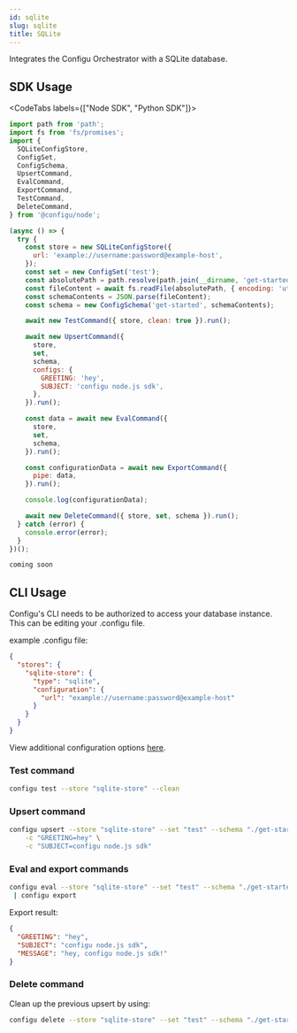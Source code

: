 ```yaml
---
id: sqlite
slug: sqlite
title: SQLite
---
```


Integrates the Configu Orchestrator with a SQLite database.

## SDK Usage

<CodeTabs labels={["Node SDK", "Python SDK"]}>

```js
import path from 'path';
import fs from 'fs/promises';
import {
  SQLiteConfigStore,
  ConfigSet,
  ConfigSchema,
  UpsertCommand,
  EvalCommand,
  ExportCommand,
  TestCommand,
  DeleteCommand,
} from '@configu/node';

(async () => {
  try {
    const store = new SQLiteConfigStore({
      url: 'example://username:password@example-host',
    });
    const set = new ConfigSet('test');
    const absolutePath = path.resolve(path.join(__dirname, 'get-started.cfgu.json'));
    const fileContent = await fs.readFile(absolutePath, { encoding: 'utf8' });
    const schemaContents = JSON.parse(fileContent);
    const schema = new ConfigSchema('get-started', schemaContents);

    await new TestCommand({ store, clean: true }).run();

    await new UpsertCommand({
      store,
      set,
      schema,
      configs: {
        GREETING: 'hey',
        SUBJECT: 'configu node.js sdk',
      },
    }).run();

    const data = await new EvalCommand({
      store,
      set,
      schema,
    }).run();

    const configurationData = await new ExportCommand({
      pipe: data,
    }).run();

    console.log(configurationData);

    await new DeleteCommand({ store, set, schema }).run();
  } catch (error) {
    console.error(error);
  }
})();
```

```python
coming soon
```

</CodeTabs>

## CLI Usage

Configu's CLI needs to be authorized to access your database instance. This can be editing your .configu file.

example .configu file:

```json
{
  "stores": {
    "sqlite-store": {
      "type": "sqlite",
      "configuration": {
        "url": "example://username:password@example-host"
      }
    }
  }
}
```

View additional configuration options [here](https://typeorm.io/data-source-options#better-sqlite3-data-source-options).

### Test command

```bash
configu test --store "sqlite-store" --clean
```

### Upsert command

```bash
configu upsert --store "sqlite-store" --set "test" --schema "./get-started.cfgu.json" \
    -c "GREETING=hey" \
    -c "SUBJECT=configu node.js sdk"
```

### Eval and export commands

```bash
configu eval --store "sqlite-store" --set "test" --schema "./get-started.cfgu.json" \
 | configu export
```

Export result:

```json
{
  "GREETING": "hey",
  "SUBJECT": "configu node.js sdk",
  "MESSAGE": "hey, configu node.js sdk!"
}
```

### Delete command

Clean up the previous upsert by using:

```bash
configu delete --store "sqlite-store" --set "test" --schema "./get-started.cfgu.json"
```
